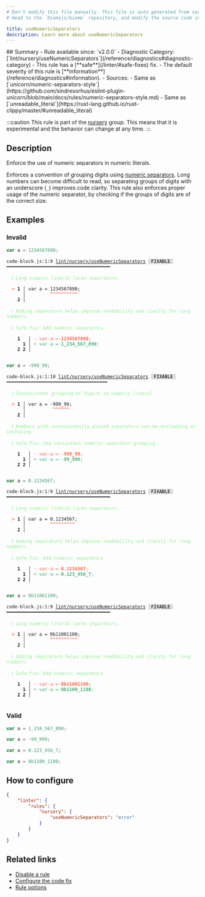```yaml
---
# Don't modify this file manually. This file is auto generated from source, and you will lose your changes next time the website is built.
# Head to the `biomejs/biome` repository, and modify the source code in there.

title: useNumericSeparators
description: Learn more about useNumericSeparators
---
```


<Tabs>
<TabItem label="JavaScript (and super languages)" icon="seti:javascript">
## Summary
- Rule available since: `v2.0.0`
- Diagnostic Category: [`lint/nursery/useNumericSeparators`](/reference/diagnostics#diagnostic-category)
- This rule has a [**safe**](/linter/#safe-fixes) fix.
- The default severity of this rule is [**information**](/reference/diagnostics#information).
- Sources: 
  - Same as [`unicorn/numeric-separators-style`](https://github.com/sindresorhus/eslint-plugin-unicorn/blob/main/docs/rules/numeric-separators-style.md)
  - Same as [`unreadable_literal`](https://rust-lang.github.io/rust-clippy/master/#unreadable_literal)

:::caution
This rule is part of the [nursery](/linter/#nursery) group. This means that it is experimental and the behavior can change at any time.
:::
## Description
Enforce the use of numeric separators in numeric literals.

Enforces a convention of grouping digits using [numeric separators](https://developer.mozilla.org/en-US/docs/Web/JavaScript/Reference/Lexical_grammar#Numeric_separators).
Long numbers can become difficult to read, so separating groups of digits with an underscore (`_`) improves code clarity. This rule also enforces proper usage of the numeric separator, by checking if the groups of digits are of the correct size.

## Examples

### Invalid

```js
var a = 1234567890;
```

<pre class="language-text"><code class="language-text">code-block.js:1:9 <a href="https://biomejs.dev/linter/rules/use-numeric-separators">lint/nursery/useNumericSeparators</a> <span style="color: #000; background-color: #ddd;"> FIXABLE </span> ━━━━━━━━━━━━━━━━━━━━━━━━━━━━━━━━━━━━━━<br /><br />  <strong><span style="color: lightgreen;">ℹ</span></strong> <span style="color: lightgreen;">Long numeric literal lacks separators.</span><br />  <br />  <strong><span style="color: Tomato;">&gt;</span></strong> <strong>1 │ </strong>var a = 1234567890;<br />   <strong>   │ </strong>        <strong><span style="color: Tomato;">^</span></strong><strong><span style="color: Tomato;">^</span></strong><strong><span style="color: Tomato;">^</span></strong><strong><span style="color: Tomato;">^</span></strong><strong><span style="color: Tomato;">^</span></strong><strong><span style="color: Tomato;">^</span></strong><strong><span style="color: Tomato;">^</span></strong><strong><span style="color: Tomato;">^</span></strong><strong><span style="color: Tomato;">^</span></strong><strong><span style="color: Tomato;">^</span></strong><br />    <strong>2 │ </strong><br />  <br />  <strong><span style="color: lightgreen;">ℹ</span></strong> <span style="color: lightgreen;">Adding separators helps improve readability and clarity for long numbers.</span><br />  <br />  <strong><span style="color: lightgreen;">ℹ</span></strong> <span style="color: lightgreen;">Safe fix</span><span style="color: lightgreen;">: </span><span style="color: lightgreen;">Add numeric separators.</span><br />  <br />    <strong>1</strong>  <strong> │ </strong><span style="color: Tomato;">-</span> <span style="color: Tomato;">v</span><span style="color: Tomato;">a</span><span style="color: Tomato;">r</span><span style="color: Tomato;"><span style="opacity: 0.8;">·</span></span><span style="color: Tomato;">a</span><span style="color: Tomato;"><span style="opacity: 0.8;">·</span></span><span style="color: Tomato;">=</span><span style="color: Tomato;"><span style="opacity: 0.8;">·</span></span><span style="color: Tomato;"><strong>1</strong></span><span style="color: Tomato;"><strong>2</strong></span><span style="color: Tomato;"><strong>3</strong></span><span style="color: Tomato;"><strong>4</strong></span><span style="color: Tomato;"><strong>5</strong></span><span style="color: Tomato;"><strong>6</strong></span><span style="color: Tomato;"><strong>7</strong></span><span style="color: Tomato;"><strong>8</strong></span><span style="color: Tomato;"><strong>9</strong></span><span style="color: Tomato;"><strong>0</strong></span><span style="color: Tomato;">;</span><br />      <strong>1</strong><strong> │ </strong><span style="color: MediumSeaGreen;">+</span> <span style="color: MediumSeaGreen;">v</span><span style="color: MediumSeaGreen;">a</span><span style="color: MediumSeaGreen;">r</span><span style="color: MediumSeaGreen;"><span style="opacity: 0.8;">·</span></span><span style="color: MediumSeaGreen;">a</span><span style="color: MediumSeaGreen;"><span style="opacity: 0.8;">·</span></span><span style="color: MediumSeaGreen;">=</span><span style="color: MediumSeaGreen;"><span style="opacity: 0.8;">·</span></span><span style="color: MediumSeaGreen;"><strong>1</strong></span><span style="color: MediumSeaGreen;"><strong>&#95;</strong></span><span style="color: MediumSeaGreen;"><strong>2</strong></span><span style="color: MediumSeaGreen;"><strong>3</strong></span><span style="color: MediumSeaGreen;"><strong>4</strong></span><span style="color: MediumSeaGreen;"><strong>&#95;</strong></span><span style="color: MediumSeaGreen;"><strong>5</strong></span><span style="color: MediumSeaGreen;"><strong>6</strong></span><span style="color: MediumSeaGreen;"><strong>7</strong></span><span style="color: MediumSeaGreen;"><strong>&#95;</strong></span><span style="color: MediumSeaGreen;"><strong>8</strong></span><span style="color: MediumSeaGreen;"><strong>9</strong></span><span style="color: MediumSeaGreen;"><strong>0</strong></span><span style="color: MediumSeaGreen;">;</span><br />    <strong>2</strong> <strong>2</strong><strong> │ </strong>  <br />  <br /></code></pre>

```js
var a = -999_99;
```

<pre class="language-text"><code class="language-text">code-block.js:1:10 <a href="https://biomejs.dev/linter/rules/use-numeric-separators">lint/nursery/useNumericSeparators</a> <span style="color: #000; background-color: #ddd;"> FIXABLE </span> ━━━━━━━━━━━━━━━━━━━━━━━━━━━━━━━━━━━━━<br /><br />  <strong><span style="color: lightgreen;">ℹ</span></strong> <span style="color: lightgreen;">Inconsistent grouping of digits in numeric literal.</span><br />  <br />  <strong><span style="color: Tomato;">&gt;</span></strong> <strong>1 │ </strong>var a = -999&#95;99;<br />   <strong>   │ </strong>         <strong><span style="color: Tomato;">^</span></strong><strong><span style="color: Tomato;">^</span></strong><strong><span style="color: Tomato;">^</span></strong><strong><span style="color: Tomato;">^</span></strong><strong><span style="color: Tomato;">^</span></strong><strong><span style="color: Tomato;">^</span></strong><br />    <strong>2 │ </strong><br />  <br />  <strong><span style="color: lightgreen;">ℹ</span></strong> <span style="color: lightgreen;">Numbers with inconsistently placed separators can be misleading or confusing.</span><br />  <br />  <strong><span style="color: lightgreen;">ℹ</span></strong> <span style="color: lightgreen;">Safe fix</span><span style="color: lightgreen;">: </span><span style="color: lightgreen;">Use consistent numeric separator grouping.</span><br />  <br />    <strong>1</strong>  <strong> │ </strong><span style="color: Tomato;">-</span> <span style="color: Tomato;">v</span><span style="color: Tomato;">a</span><span style="color: Tomato;">r</span><span style="color: Tomato;"><span style="opacity: 0.8;">·</span></span><span style="color: Tomato;">a</span><span style="color: Tomato;"><span style="opacity: 0.8;">·</span></span><span style="color: Tomato;">=</span><span style="color: Tomato;"><span style="opacity: 0.8;">·</span></span><span style="color: Tomato;">-</span><span style="color: Tomato;"><strong>9</strong></span><span style="color: Tomato;"><strong>9</strong></span><span style="color: Tomato;"><strong>9</strong></span><span style="color: Tomato;"><strong>&#95;</strong></span><span style="color: Tomato;"><strong>9</strong></span><span style="color: Tomato;"><strong>9</strong></span><span style="color: Tomato;">;</span><br />      <strong>1</strong><strong> │ </strong><span style="color: MediumSeaGreen;">+</span> <span style="color: MediumSeaGreen;">v</span><span style="color: MediumSeaGreen;">a</span><span style="color: MediumSeaGreen;">r</span><span style="color: MediumSeaGreen;"><span style="opacity: 0.8;">·</span></span><span style="color: MediumSeaGreen;">a</span><span style="color: MediumSeaGreen;"><span style="opacity: 0.8;">·</span></span><span style="color: MediumSeaGreen;">=</span><span style="color: MediumSeaGreen;"><span style="opacity: 0.8;">·</span></span><span style="color: MediumSeaGreen;">-</span><span style="color: MediumSeaGreen;"><strong>9</strong></span><span style="color: MediumSeaGreen;"><strong>9</strong></span><span style="color: MediumSeaGreen;"><strong>&#95;</strong></span><span style="color: MediumSeaGreen;"><strong>9</strong></span><span style="color: MediumSeaGreen;"><strong>9</strong></span><span style="color: MediumSeaGreen;"><strong>9</strong></span><span style="color: MediumSeaGreen;">;</span><br />    <strong>2</strong> <strong>2</strong><strong> │ </strong>  <br />  <br /></code></pre>

```js
var a = 0.1234567;
```

<pre class="language-text"><code class="language-text">code-block.js:1:9 <a href="https://biomejs.dev/linter/rules/use-numeric-separators">lint/nursery/useNumericSeparators</a> <span style="color: #000; background-color: #ddd;"> FIXABLE </span> ━━━━━━━━━━━━━━━━━━━━━━━━━━━━━━━━━━━━━━<br /><br />  <strong><span style="color: lightgreen;">ℹ</span></strong> <span style="color: lightgreen;">Long numeric literal lacks separators.</span><br />  <br />  <strong><span style="color: Tomato;">&gt;</span></strong> <strong>1 │ </strong>var a = 0.1234567;<br />   <strong>   │ </strong>        <strong><span style="color: Tomato;">^</span></strong><strong><span style="color: Tomato;">^</span></strong><strong><span style="color: Tomato;">^</span></strong><strong><span style="color: Tomato;">^</span></strong><strong><span style="color: Tomato;">^</span></strong><strong><span style="color: Tomato;">^</span></strong><strong><span style="color: Tomato;">^</span></strong><strong><span style="color: Tomato;">^</span></strong><strong><span style="color: Tomato;">^</span></strong><br />    <strong>2 │ </strong><br />  <br />  <strong><span style="color: lightgreen;">ℹ</span></strong> <span style="color: lightgreen;">Adding separators helps improve readability and clarity for long numbers.</span><br />  <br />  <strong><span style="color: lightgreen;">ℹ</span></strong> <span style="color: lightgreen;">Safe fix</span><span style="color: lightgreen;">: </span><span style="color: lightgreen;">Add numeric separators.</span><br />  <br />    <strong>1</strong>  <strong> │ </strong><span style="color: Tomato;">-</span> <span style="color: Tomato;">v</span><span style="color: Tomato;">a</span><span style="color: Tomato;">r</span><span style="color: Tomato;"><span style="opacity: 0.8;">·</span></span><span style="color: Tomato;">a</span><span style="color: Tomato;"><span style="opacity: 0.8;">·</span></span><span style="color: Tomato;">=</span><span style="color: Tomato;"><span style="opacity: 0.8;">·</span></span><span style="color: Tomato;"><strong>0</strong></span><span style="color: Tomato;"><strong>.</strong></span><span style="color: Tomato;"><strong>1</strong></span><span style="color: Tomato;"><strong>2</strong></span><span style="color: Tomato;"><strong>3</strong></span><span style="color: Tomato;"><strong>4</strong></span><span style="color: Tomato;"><strong>5</strong></span><span style="color: Tomato;"><strong>6</strong></span><span style="color: Tomato;"><strong>7</strong></span><span style="color: Tomato;">;</span><br />      <strong>1</strong><strong> │ </strong><span style="color: MediumSeaGreen;">+</span> <span style="color: MediumSeaGreen;">v</span><span style="color: MediumSeaGreen;">a</span><span style="color: MediumSeaGreen;">r</span><span style="color: MediumSeaGreen;"><span style="opacity: 0.8;">·</span></span><span style="color: MediumSeaGreen;">a</span><span style="color: MediumSeaGreen;"><span style="opacity: 0.8;">·</span></span><span style="color: MediumSeaGreen;">=</span><span style="color: MediumSeaGreen;"><span style="opacity: 0.8;">·</span></span><span style="color: MediumSeaGreen;"><strong>0</strong></span><span style="color: MediumSeaGreen;"><strong>.</strong></span><span style="color: MediumSeaGreen;"><strong>1</strong></span><span style="color: MediumSeaGreen;"><strong>2</strong></span><span style="color: MediumSeaGreen;"><strong>3</strong></span><span style="color: MediumSeaGreen;"><strong>&#95;</strong></span><span style="color: MediumSeaGreen;"><strong>4</strong></span><span style="color: MediumSeaGreen;"><strong>5</strong></span><span style="color: MediumSeaGreen;"><strong>6</strong></span><span style="color: MediumSeaGreen;"><strong>&#95;</strong></span><span style="color: MediumSeaGreen;"><strong>7</strong></span><span style="color: MediumSeaGreen;">;</span><br />    <strong>2</strong> <strong>2</strong><strong> │ </strong>  <br />  <br /></code></pre>

```js
var a = 0b11001100;
```

<pre class="language-text"><code class="language-text">code-block.js:1:9 <a href="https://biomejs.dev/linter/rules/use-numeric-separators">lint/nursery/useNumericSeparators</a> <span style="color: #000; background-color: #ddd;"> FIXABLE </span> ━━━━━━━━━━━━━━━━━━━━━━━━━━━━━━━━━━━━━━<br /><br />  <strong><span style="color: lightgreen;">ℹ</span></strong> <span style="color: lightgreen;">Long numeric literal lacks separators.</span><br />  <br />  <strong><span style="color: Tomato;">&gt;</span></strong> <strong>1 │ </strong>var a = 0b11001100;<br />   <strong>   │ </strong>        <strong><span style="color: Tomato;">^</span></strong><strong><span style="color: Tomato;">^</span></strong><strong><span style="color: Tomato;">^</span></strong><strong><span style="color: Tomato;">^</span></strong><strong><span style="color: Tomato;">^</span></strong><strong><span style="color: Tomato;">^</span></strong><strong><span style="color: Tomato;">^</span></strong><strong><span style="color: Tomato;">^</span></strong><strong><span style="color: Tomato;">^</span></strong><strong><span style="color: Tomato;">^</span></strong><br />    <strong>2 │ </strong><br />  <br />  <strong><span style="color: lightgreen;">ℹ</span></strong> <span style="color: lightgreen;">Adding separators helps improve readability and clarity for long numbers.</span><br />  <br />  <strong><span style="color: lightgreen;">ℹ</span></strong> <span style="color: lightgreen;">Safe fix</span><span style="color: lightgreen;">: </span><span style="color: lightgreen;">Add numeric separators.</span><br />  <br />    <strong>1</strong>  <strong> │ </strong><span style="color: Tomato;">-</span> <span style="color: Tomato;">v</span><span style="color: Tomato;">a</span><span style="color: Tomato;">r</span><span style="color: Tomato;"><span style="opacity: 0.8;">·</span></span><span style="color: Tomato;">a</span><span style="color: Tomato;"><span style="opacity: 0.8;">·</span></span><span style="color: Tomato;">=</span><span style="color: Tomato;"><span style="opacity: 0.8;">·</span></span><span style="color: Tomato;"><strong>0</strong></span><span style="color: Tomato;"><strong>b</strong></span><span style="color: Tomato;"><strong>1</strong></span><span style="color: Tomato;"><strong>1</strong></span><span style="color: Tomato;"><strong>0</strong></span><span style="color: Tomato;"><strong>0</strong></span><span style="color: Tomato;"><strong>1</strong></span><span style="color: Tomato;"><strong>1</strong></span><span style="color: Tomato;"><strong>0</strong></span><span style="color: Tomato;"><strong>0</strong></span><span style="color: Tomato;">;</span><br />      <strong>1</strong><strong> │ </strong><span style="color: MediumSeaGreen;">+</span> <span style="color: MediumSeaGreen;">v</span><span style="color: MediumSeaGreen;">a</span><span style="color: MediumSeaGreen;">r</span><span style="color: MediumSeaGreen;"><span style="opacity: 0.8;">·</span></span><span style="color: MediumSeaGreen;">a</span><span style="color: MediumSeaGreen;"><span style="opacity: 0.8;">·</span></span><span style="color: MediumSeaGreen;">=</span><span style="color: MediumSeaGreen;"><span style="opacity: 0.8;">·</span></span><span style="color: MediumSeaGreen;"><strong>0</strong></span><span style="color: MediumSeaGreen;"><strong>b</strong></span><span style="color: MediumSeaGreen;"><strong>1</strong></span><span style="color: MediumSeaGreen;"><strong>1</strong></span><span style="color: MediumSeaGreen;"><strong>0</strong></span><span style="color: MediumSeaGreen;"><strong>0</strong></span><span style="color: MediumSeaGreen;"><strong>&#95;</strong></span><span style="color: MediumSeaGreen;"><strong>1</strong></span><span style="color: MediumSeaGreen;"><strong>1</strong></span><span style="color: MediumSeaGreen;"><strong>0</strong></span><span style="color: MediumSeaGreen;"><strong>0</strong></span><span style="color: MediumSeaGreen;">;</span><br />    <strong>2</strong> <strong>2</strong><strong> │ </strong>  <br />  <br /></code></pre>

### Valid

```js
var a = 1_234_567_890;
```

```js
var a = -99_999;
```

```js
var a = 0.123_456_7;
```

```js
var a = 0b1100_1100;
```

## How to configure
```json title="biome.json"
{
	"linter": {
		"rules": {
			"nursery": {
				"useNumericSeparators": "error"
			}
		}
	}
}

```
## Related links

- [Disable a rule](/linter/#disable-a-rule)
- [Configure the code fix](/linter#configure-the-code-fix)
- [Rule options](/linter/#rule-options)

</TabItem>
</Tabs>

